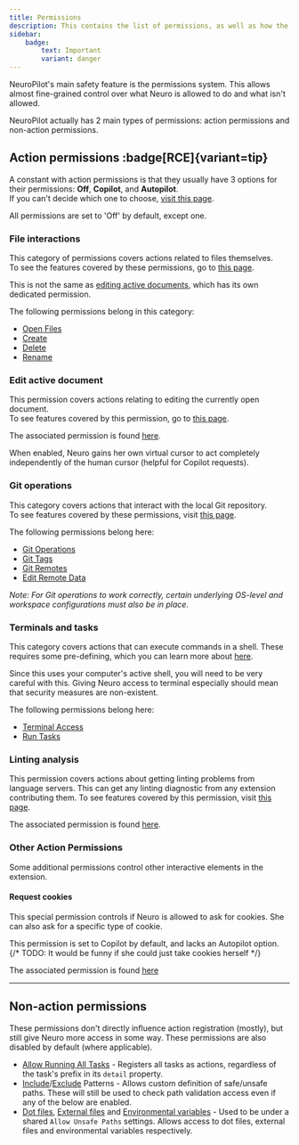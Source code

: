 ```yaml
---
title: Permissions
description: This contains the list of permissions, as well as how the permissions system work.
sidebar:
    badge:
        text: Important
        variant: danger
---
```



NeuroPilot's main safety feature is the permissions system. This allows almost fine-grained control over what Neuro is allowed to do and what isn't allowed.

NeuroPilot actually has 2 main types of permissions: action permissions and non-action permissions.

## Action permissions :badge[RCE]{variant=tip}

A constant with action permissions is that they usually have 3 options for their permissions: **Off**, **Copilot**, and **Autopilot**.  
If you can't decide which one to choose, [visit this page](/docs/client/guides/pilot).

All permissions are set to 'Off' by default, except one.

### File interactions

This category of permissions covers actions related to files themselves.  
To see the features covered by these permissions, go to [this page](/docs/client/reference/features/file-actions).

<Aside>

This is not the same as [editing active documents](#edit-active-document), which has its own dedicated permission.

</Aside>

The following permissions belong in this category:

- [Open Files](vscode://settings/neuropilot.permission.openFiles)
- [Create](vscode://settings/neuropilot.permission.create)
- [Delete](vscode://settings/neuropilot.permission.delete)
- [Rename](vscode://settings/neuropilot.permission.rename)

### Edit active document

This permission covers actions relating to editing the currently open document.  
To see features covered by this permission, go to [this page](/docs/client/reference/features/edit-active-document).

The associated permission is found [here](vscode://settings/neuropilot.permission.editActiveDocument).

<Aside type="tip">

When enabled, Neuro gains her own virtual cursor to act completely independently of the human cursor (helpful for Copilot requests).

</Aside>

### Git operations

This category covers actions that interact with the local Git repository.  
To see features covered by these permissions, visit [this page](/docs/client/reference/features/git-operations).

The following permissions belong here:

- [Git Operations](vscode://settings/neuropilot.permission.gitOperations)  
- [Git Tags](vscode://settings/neuropilot.permission.gitTags)
- [Git Remotes](vscode://settings/neuropilot.permission.gitRemotes)
- [Edit Remote Data](vscode://settings/neuropilot.permission.editRemoteData)

*Note: For Git operations to work correctly, certain underlying OS-level and workspace configurations must also be in place.*

### Terminals and tasks

This category covers actions that can execute commands in a shell. These requires some pre-defining, which you can learn more about [here](/docs/client/reference/features/shells).

<Aside type="caution">

Since this uses your computer's active shell, you will need to be very careful with this.
Giving Neuro access to terminal especially should mean that security measures are non-existent.

</Aside>

The following permissions belong here:

- [Terminal Access](vscode://settings/neuropilot.permission.terminalAccess)  
- [Run Tasks](vscode://settings/neuropilot.permission.runTasks)  

### Linting analysis

This permission covers actions about getting linting problems from language servers. This can get any linting diagnostic from any extension contributing them.
To see features covered by this permission, visit [this page](/docs/client/reference/features/linting-analysis).

The associated permission is found [here](vscode://settings/neuropilot.permission.accessLintingAnalysis).

### Other Action Permissions

Some additional permissions control other interactive elements in the extension.

#### Request cookies

This special permission controls if Neuro is allowed to ask for cookies.
She can also ask for a specific type of cookie.

This permission is set to Copilot by default, and lacks an Autopilot option. {/* TODO: It would be funny if she could just take cookies herself */}

The associated permission is found [here](vscode://settings/neuropilot.permission.requestCookies)

---

## Non-action permissions

These permissions don't directly influence action registration (mostly), but still give Neuro more access in some way.
These permissions are also disabled by default (where applicable).

- [Allow Running All Tasks](vscode://settings/neuropilot.allowRunningAllTasks) - Registers all tasks as actions, regardless of the task's prefix in its `detail` property.
- [Include](vscode://settings/neuropilot.access.includePattern)/[Exclude](vscode://settings/neuropilot.access.excludePattern) Patterns - Allows custom definition of safe/unsafe paths. These will still be used to check path validation access even if any of the below are enabled.
- [Dot files](vscode://settings/neuropilot.access.dotFiles), [External files](vscode://settings/neuropilot.access.externalFiles) and [Environmental variables](vscode://settings/neuropilot.access,environmentVariables) - Used to be under a shared `Allow Unsafe Paths` settings. Allows access to dot files, external files and environmental variables respectively.
